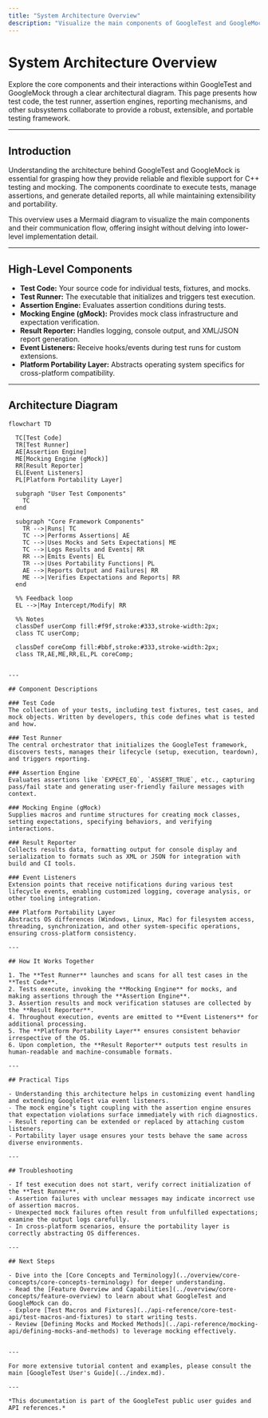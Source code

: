 ```yaml
---
title: "System Architecture Overview"
description: "Visualize the main components of GoogleTest and GoogleMock with a mermaid-based diagram. See how test code, the test runner, assertion engines, and reporting tools work together, including extensibility and platform portability layers."
---
```


# System Architecture Overview

Explore the core components and their interactions within GoogleTest and GoogleMock through a clear architectural diagram. This page presents how test code, the test runner, assertion engines, reporting mechanisms, and other subsystems collaborate to provide a robust, extensible, and portable testing framework.

---

## Introduction

Understanding the architecture behind GoogleTest and GoogleMock is essential for grasping how they provide reliable and flexible support for C++ testing and mocking. The components coordinate to execute tests, manage assertions, and generate detailed reports, all while maintaining extensibility and portability.

This overview uses a Mermaid diagram to visualize the main components and their communication flow, offering insight without delving into lower-level implementation detail.

---

## High-Level Components

- **Test Code:** Your source code for individual tests, fixtures, and mocks.
- **Test Runner:** The executable that initializes and triggers test execution.
- **Assertion Engine:** Evaluates assertion conditions during tests.
- **Mocking Engine (gMock):** Provides mock class infrastructure and expectation verification.
- **Result Reporter:** Handles logging, console output, and XML/JSON report generation.
- **Event Listeners:** Receive hooks/events during test runs for custom extensions.
- **Platform Portability Layer:** Abstracts operating system specifics for cross-platform compatibility.

---

## Architecture Diagram

```mermaid
flowchart TD

  TC[Test Code]
  TR[Test Runner]
  AE[Assertion Engine]
  ME[Mocking Engine (gMock)]
  RR[Result Reporter]
  EL[Event Listeners]
  PL[Platform Portability Layer]

  subgraph "User Test Components"
    TC
  end

  subgraph "Core Framework Components"
    TR -->|Runs| TC
    TC -->|Performs Assertions| AE
    TC -->|Uses Mocks and Sets Expectations| ME
    TC -->|Logs Results and Events| RR
    RR -->|Emits Events| EL
    TR -->|Uses Portability Functions| PL
    AE -->|Reports Output and Failures| RR
    ME -->|Verifies Expectations and Reports| RR
  end

  %% Feedback loop
  EL -->|May Intercept/Modify| RR

  %% Notes
  classDef userComp fill:#f9f,stroke:#333,stroke-width:2px;
  class TC userComp;

  classDef coreComp fill:#bbf,stroke:#333,stroke-width:2px;
  class TR,AE,ME,RR,EL,PL coreComp;
```
```

---

## Component Descriptions

### Test Code
The collection of your tests, including test fixtures, test cases, and mock objects. Written by developers, this code defines what is tested and how.

### Test Runner
The central orchestrator that initializes the GoogleTest framework, discovers tests, manages their lifecycle (setup, execution, teardown), and triggers reporting.

### Assertion Engine
Evaluates assertions like `EXPECT_EQ`, `ASSERT_TRUE`, etc., capturing pass/fail state and generating user-friendly failure messages with context.

### Mocking Engine (gMock)
Supplies macros and runtime structures for creating mock classes, setting expectations, specifying behaviors, and verifying interactions.

### Result Reporter
Collects results data, formatting output for console display and serialization to formats such as XML or JSON for integration with build and CI tools.

### Event Listeners
Extension points that receive notifications during various test lifecycle events, enabling customized logging, coverage analysis, or other tooling integration.

### Platform Portability Layer
Abstracts OS differences (Windows, Linux, Mac) for filesystem access, threading, synchronization, and other system-specific operations, ensuring cross-platform consistency.

---

## How It Works Together

1. The **Test Runner** launches and scans for all test cases in the **Test Code**.
2. Tests execute, invoking the **Mocking Engine** for mocks, and making assertions through the **Assertion Engine**.
3. Assertion results and mock verification statuses are collected by the **Result Reporter**.
4. Throughout execution, events are emitted to **Event Listeners** for additional processing.
5. The **Platform Portability Layer** ensures consistent behavior irrespective of the OS.
6. Upon completion, the **Result Reporter** outputs test results in human-readable and machine-consumable formats.

---

## Practical Tips

- Understanding this architecture helps in customizing event handling and extending GoogleTest via event listeners.
- The mock engine’s tight coupling with the assertion engine ensures that expectation violations surface immediately with rich diagnostics.
- Result reporting can be extended or replaced by attaching custom listeners.
- Portability layer usage ensures your tests behave the same across diverse environments.

---

## Troubleshooting

- If test execution does not start, verify correct initialization of the **Test Runner**.
- Assertion failures with unclear messages may indicate incorrect use of assertion macros.
- Unexpected mock failures often result from unfulfilled expectations; examine the output logs carefully.
- In cross-platform scenarios, ensure the portability layer is correctly abstracting OS differences.

---

## Next Steps

- Dive into the [Core Concepts and Terminology](../overview/core-concepts/core-concepts-terminology) for deeper understanding.
- Read the [Feature Overview and Capabilities](../overview/core-concepts/feature-overview) to learn about what GoogleTest and GoogleMock can do.
- Explore [Test Macros and Fixtures](../api-reference/core-test-api/test-macros-and-fixtures) to start writing tests.
- Review [Defining Mocks and Mocked Methods](../api-reference/mocking-api/defining-mocks-and-methods) to leverage mocking effectively.


---

For more extensive tutorial content and examples, please consult the main [GoogleTest User's Guide](../index.md).

---

*This documentation is part of the GoogleTest public user guides and API references.*

